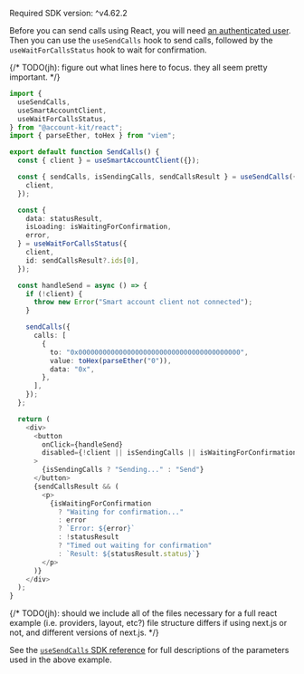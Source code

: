 <Info>Required SDK version: ^v4.62.2</Info>

Before you can send calls using React, you will need [an authenticated user](https://www.alchemy.com/docs/wallets/authentication/overview).
Then you can use the `useSendCalls` hook to send calls, followed by the `useWaitForCallsStatus` hook to wait for confirmation.

<CodeBlocks>

{/* TODO(jh): figure out what lines here to focus. they all seem pretty important. */}

```ts twoslash title="sendCalls.tsx" maxLines=999
import {
  useSendCalls,
  useSmartAccountClient,
  useWaitForCallsStatus,
} from "@account-kit/react";
import { parseEther, toHex } from "viem";

export default function SendCalls() {
  const { client } = useSmartAccountClient({});

  const { sendCalls, isSendingCalls, sendCallsResult } = useSendCalls({
    client,
  });

  const {
    data: statusResult,
    isLoading: isWaitingForConfirmation,
    error,
  } = useWaitForCallsStatus({
    client,
    id: sendCallsResult?.ids[0],
  });

  const handleSend = async () => {
    if (!client) {
      throw new Error("Smart account client not connected");
    }

    sendCalls({
      calls: [
        {
          to: "0x0000000000000000000000000000000000000000",
          value: toHex(parseEther("0")),
          data: "0x",
        },
      ],
    });
  };

  return (
    <div>
      <button
        onClick={handleSend}
        disabled={!client || isSendingCalls || isWaitingForConfirmation}
      >
        {isSendingCalls ? "Sending..." : "Send"}
      </button>
      {sendCallsResult && (
        <p>
          {isWaitingForConfirmation
            ? "Waiting for confirmation..."
            : error
            ? `Error: ${error}`
            : !statusResult
            ? "Timed out waiting for confirmation"
            : `Result: ${statusResult.status}`}
        </p>
      )}
    </div>
  );
}
```

{/* TODO(jh): should we include all of the files necessary for a full react example (i.e. providers, layout, etc?) file structure differs if using next.js or not, and different versions of next.js. */}

</CodeBlocks>

See the [`useSendCalls` SDK reference](/docs/wallets/reference/account-kit/react/hooks/useSendCalls) for
full descriptions of the parameters used in the above example.
